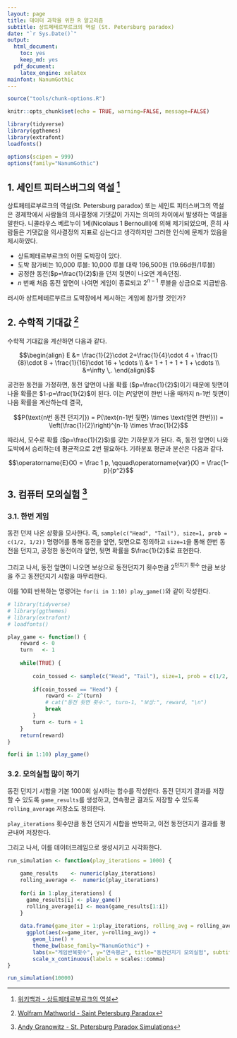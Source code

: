 ```yaml
---
layout: page
title: 데이터 과학을 위한 R 알고리즘
subtitle: 상트페테르부르크의 역설 (St. Petersburg paradox)
date: "`r Sys.Date()`"
output:
  html_document: 
    toc: yes
    keep_md: yes
  pdf_document:
    latex_engine: xelatex
mainfont: NanumGothic
---
```


```r
source("tools/chunk-options.R") 

knitr::opts_chunk$set(echo = TRUE, warning=FALSE, message=FALSE)

library(tidyverse)
library(ggthemes)
library(extrafont)
loadfonts()

options(scipen = 999)
options(family="NanumGothic")
```

## 1. 세인트 피터스버그의 역설 [^wiki-petersburg] {#petersburg-paradox}

[^wiki-petersburg]: [위키백과 - 상트페테르부르크의 역설](https://ko.wikipedia.org/wiki/%EC%83%81%ED%8A%B8%ED%8E%98%ED%85%8C%EB%A5%B4%EB%B6%80%EB%A5%B4%ED%81%AC%EC%9D%98_%EC%97%AD%EC%84%A4)

상트페테르부르크의 역설(St. Petersburg paradox) 또는 세인트 피터스버그의 역설은 
경제학에서 사람들의 의사결정에 기댓값이 가지는 의미의 차이에서 발생하는 역설을 말한다. 
니콜라우스 베르누이 1세(Nicolaus 1 Bernoulli)에 의해 제기되었으며, 
흔히 사람들은 기댓값을 의사결정의 지표로 삼는다고 생각하지만 그러한 인식에 문제가 있음을 제시하였다.

- 상트페테르부르크의 어떤 도박장이 있다.
- 도박 참가비는 10,000 루블: 10,000 루블 대략 196,500원 (19.66d원/1루블)
- 공정한 동전($p=\frac{1}{2}$)을 던져 뒷면이 나오면 계속던짐.
- $n$ 번째 처음 동전 앞면이 나여면 게임이 종료되고 $2^{n-1}$ 루블을 상금으로 지급받음.

러시아 상트페테르부르크 도박장에서 제시하는 게임에 참가할 것인가?

## 2. 수학적 기대값 [^wolfram-petersburg-paradox] {#mathematical-proof}

[^wolfram-petersburg-paradox]: [Wolfram Mathworld - Saint Petersburg Paradox](http://mathworld.wolfram.com/SaintPetersburgParadox.html)

수학적 기대값을 계산하면 다음과 같다.

$$\begin{align}
    E &= \frac{1}{2}\cdot 2+\frac{1}{4}\cdot 4 + \frac{1}{8}\cdot 8 + \frac{1}{16}\cdot 16 + \cdots \\
      &= 1 + 1 + 1 + 1 + \cdots \\
      &=\infty \,. \end{align}$$

공전한 동전을 가정하면, 동전 앞면이 나올 확률 ($p=\frac{1}{2}$)이기 때문에 뒷면이 나올 확률은 $1-p=\frac{1}{2}$이 된다.
이는 $P(\text{앞면이 한번 나올 때까지 n-1번 뒷면이 나옴}$ 확률을 계산하는데 결국,

$$P(\text{n번 동전 던지기}) = P(\text{n-1번 뒷면} \times \text{앞면 한번})) = \left(\frac{1}{2}\right)^{n-1} \times \frac{1}{2}$$  

따라서, 모수로 확률 ($p=\frac{1}{2}$)를 갖는 기하분포가 된다. 즉, 동전 앞면이 나와 도박에서 승리하는데 평균적으로 2번 필요하다.
기하분포 평균과 분산은 다음과 같다.

$$\operatorname{E}(X) = \frac 1 p, \qquad\operatorname{var}(X) = \frac{1-p}{p^2}$$

## 3. 컴퓨터 모의실험 [^saint-petersburg-simulation] {#computer-simulation}

[^saint-petersburg-simulation]: [Andy Granowitz - St. Petersburg Paradox Simulations](http://www.andygranowitz.com/2015/01/12/r-code-simulation-st-petersburg-paradox.html)

### 3.1. 한번 게임 {#single-play}

동전 던져 나온 상황을 모사한다.
즉, `sample(c("Head", "Tail"), size=1, prob = c(1/2, 1/2))` 명령어를 통해
동전을 앞면, 뒷면으로 정의하고 `size=1`을 통해 한번 동전을 던지고, 공정한 동전이라 앞면, 뒷면 확률을 $\frac{1}{2}$로 표현한다.

그리고 나서, 동전 앞면이 나오면 보상으로 동전던지기 횟수만큼 $2^{\text{던지기 횟수}}$ 만큼 보상을 주고 동전던지기 시합을 마무리한다.

이를 10회 반복하는 명령어는 `for(i in 1:10) play_game()`와 같이 작성한다.

``` r
# library(tidyverse)
# library(ggthemes)
# library(extrafont)
# loadfonts()

play_game <- function() {
    reward <- 0
    turn   <- 1
    
    while(TRUE) {
        
        coin_tossed <- sample(c("Head", "Tail"), size=1, prob = c(1/2, 1/2))
        
        if(coin_tossed == "Head") {
            reward <- 2^(turn)
            # cat("동전 뒷면 횟수:", turn-1, "보상:", reward, "\n")
            break
        }
        turn <- turn + 1
    }
    return(reward)
}

for(i in 1:10) play_game()
```

### 3.2. 모의실험 많이 하기 {#many-play}

동전 던지기 시합을 기본 1000회 실시하는 함수를 작성한다.
동전 던지기 결과를 저장할 수 있도록 `game_results`를 생성하고,
연속평균 결과도 저장할 수 있도록 `rolling_average` 저장소도 정의한다.

`play_iterations` 횟수만큼 동전 던지기 시합을 반복하고,
이전 동전던지기 결과를 평균내어 저장한다.

그리고 나서, 이를 데이터프레임으로 생성시키고 시각화한다.

``` r

run_simulation <- function(play_iterations = 1000) {
    
    game_results    <- numeric(play_iterations)
    rolling_average <-  numeric(play_iterations)
    
    for(i in 1:play_iterations) {
      game_results[i] <- play_game()
      rolling_average[i] <- mean(game_results[1:i])
    }
    
    data.frame(game_iter = 1:play_iterations, rolling_avg = rolling_average) %>% 
      ggplot(aes(x=game_iter, y=rolling_avg)) +
        geom_line() +
        theme_bw(base_family="NanumGothic") +
        labs(x="게임반복횟수", y="연속평균", title="동전던지기 모의실험", subtitle="상트페테르부르크의 역설 (St. Petersburg paradox)") +
        scale_x_continuous(labels = scales::comma)
}

run_simulation(10000)
```
